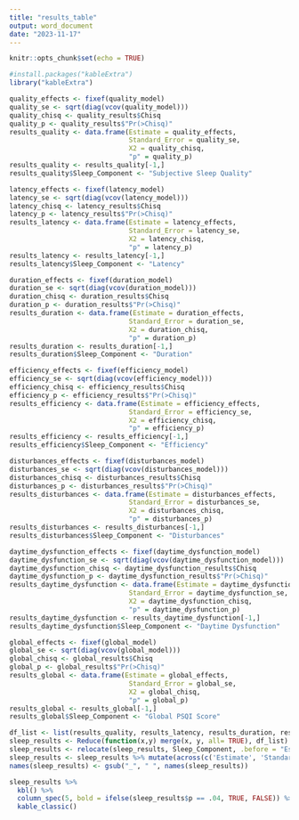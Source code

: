 ```yaml
---
title: "results_table"
output: word_document
date: "2023-11-17"
---
```


```r
knitr::opts_chunk$set(echo = TRUE)
```

```r
#install.packages("kableExtra")
library("kableExtra")
```


```r
quality_effects <- fixef(quality_model)
quality_se <- sqrt(diag(vcov(quality_model)))
quality_chisq <- quality_results$Chisq
quality_p <- quality_results$"Pr(>Chisq)"
results_quality <- data.frame(Estimate = quality_effects,
                              Standard_Error = quality_se,
                              X2 = quality_chisq,
                              "p" = quality_p)
results_quality <- results_quality[-1,]
results_quality$Sleep_Component <- "Subjective Sleep Quality"
```

```r
latency_effects <- fixef(latency_model)
latency_se <- sqrt(diag(vcov(latency_model)))
latency_chisq <- latency_results$Chisq
latency_p <- latency_results$"Pr(>Chisq)"
results_latency <- data.frame(Estimate = latency_effects,
                              Standard_Error = latency_se,
                              X2 = latency_chisq,
                              "p" = latency_p)
results_latency <- results_latency[-1,]
results_latency$Sleep_Component <- "Latency"
```

```r
duration_effects <- fixef(duration_model)
duration_se <- sqrt(diag(vcov(duration_model)))
duration_chisq <- duration_results$Chisq
duration_p <- duration_results$"Pr(>Chisq)"
results_duration <- data.frame(Estimate = duration_effects,
                              Standard_Error = duration_se,
                              X2 = duration_chisq,
                              "p" = duration_p)
results_duration <- results_duration[-1,]
results_duration$Sleep_Component <- "Duration"
```

```r
efficiency_effects <- fixef(efficiency_model)
efficiency_se <- sqrt(diag(vcov(efficiency_model)))
efficiency_chisq <- efficiency_results$Chisq
efficiency_p <- efficiency_results$"Pr(>Chisq)"
results_efficiency <- data.frame(Estimate = efficiency_effects,
                              Standard_Error = efficiency_se,
                              X2 = efficiency_chisq,
                              "p" = efficiency_p)
results_efficiency <- results_efficiency[-1,]
results_efficiency$Sleep_Component <- "Efficiency"
```

```r
disturbances_effects <- fixef(disturbances_model)
disturbances_se <- sqrt(diag(vcov(disturbances_model)))
disturbances_chisq <- disturbances_results$Chisq
disturbances_p <- disturbances_results$"Pr(>Chisq)"
results_disturbances <- data.frame(Estimate = disturbances_effects,
                              Standard_Error = disturbances_se,
                              X2 = disturbances_chisq,
                              "p" = disturbances_p)
results_disturbances <- results_disturbances[-1,]
results_disturbances$Sleep_Component <- "Disturbances"
```

```r
daytime_dysfunction_effects <- fixef(daytime_dysfunction_model)
daytime_dysfunction_se <- sqrt(diag(vcov(daytime_dysfunction_model)))
daytime_dysfunction_chisq <- daytime_dysfunction_results$Chisq
daytime_dysfunction_p <- daytime_dysfunction_results$"Pr(>Chisq)"
results_daytime_dysfunction <- data.frame(Estimate = daytime_dysfunction_effects,
                              Standard_Error = daytime_dysfunction_se,
                              X2 = daytime_dysfunction_chisq,
                              "p" = daytime_dysfunction_p)
results_daytime_dysfunction <- results_daytime_dysfunction[-1,]
results_daytime_dysfunction$Sleep_Component <- "Daytime Dysfunction"
```

```r
global_effects <- fixef(global_model)
global_se <- sqrt(diag(vcov(global_model)))
global_chisq <- global_results$Chisq
global_p <- global_results$"Pr(>Chisq)"
results_global <- data.frame(Estimate = global_effects,
                              Standard_Error = global_se,
                              X2 = global_chisq,
                              "p" = global_p)
results_global <- results_global[-1,]
results_global$Sleep_Component <- "Global PSQI Score"
```

```r
df_list <- list(results_quality, results_latency, results_duration, results_efficiency, results_disturbances, results_daytime_dysfunction, results_global)
sleep_results <- Reduce(function(x,y) merge(x, y, all= TRUE), df_list)
sleep_results <- relocate(sleep_results, Sleep_Component, .before = "Estimate")
sleep_results <- sleep_results %>% mutate(across(c('Estimate', 'Standard_Error', 'X2', 'p'), round, 2))
names(sleep_results) <- gsub("_", " ", names(sleep_results))
```

```r
sleep_results %>% 
  kbl() %>% 
  column_spec(5, bold = ifelse(sleep_results$p == .04, TRUE, FALSE)) %>% 
  kable_classic()
```

